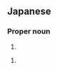 ==Japanese==
{{ja-kanjitab|恭|子}}

===Proper noun===
{{ja-pos|proper|きょうこ}}

# {{given name|female|lang=ja|sort=きょうこ}}

{{ja-pos|proper|やすこ}}

# {{given name|female|lang=ja|sort=やすこ}}